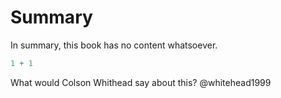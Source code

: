 # Summary

In summary, this book has no content whatsoever.

```r
1 + 1
```

What would Colson Whithead say about this? @whitehead1999
